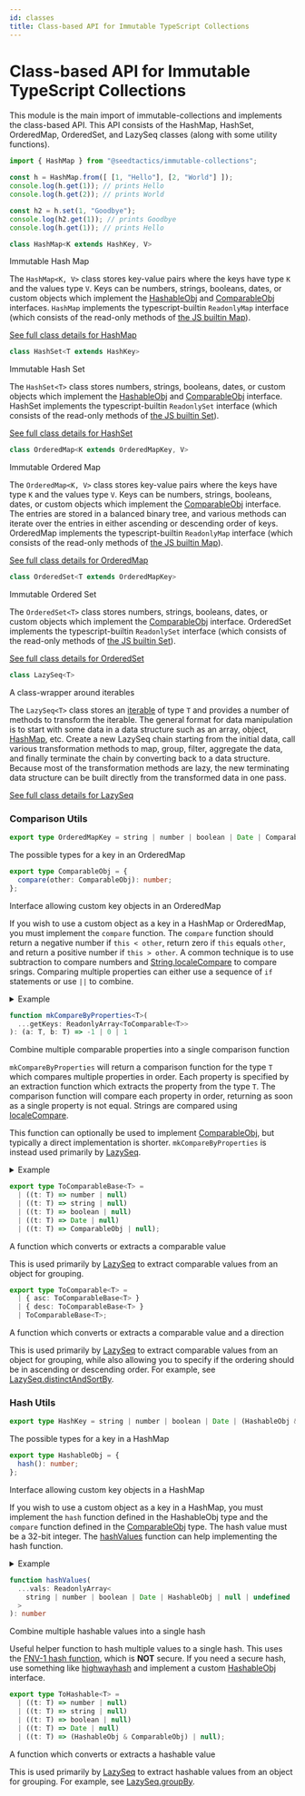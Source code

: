 ```yaml
---
id: classes
title: Class-based API for Immutable TypeScript Collections
---
```



# Class-based API for Immutable TypeScript Collections

This module is the main import of immutable-collections and implements the class-based API.
This API consists of the HashMap, HashSet, OrderedMap, OrderedSet, and LazySeq classes (along
with some utility functions).

```ts
import { HashMap } from "@seedtactics/immutable-collections";

const h = HashMap.from([ [1, "Hello"], [2, "World"] ]);
console.log(h.get(1)); // prints Hello
console.log(h.get(2)); // prints World

const h2 = h.set(1, "Goodbye");
console.log(h2.get(1)); // prints Goodbye
console.log(h.get(1)); // prints Hello
```

<Export anchor="HashMap" src="https://github.com/SeedTactics/immutable-collections/blob/d509fa0fc452fd4fad4c1db1a540dd37adc2040b/src/api/hashmap.ts#L45">

```typescript
class HashMap<K extends HashKey, V>
```

</Export>

<Summary>

Immutable Hash Map

</Summary>

<Remarks>

The `HashMap<K, V>` class stores key-value pairs where the keys have type `K`
and the values type `V`.  Keys can be numbers, strings, booleans, dates, or
custom objects which implement the [HashableObj](classes#HashableObj) and [ComparableObj](classes#ComparableObj) interfaces.
`HashMap` implements the typescript-builtin `ReadonlyMap` interface (which
consists of the read-only methods of [the JS builtin
Map](https://developer.mozilla.org/en-US/docs/Web/JavaScript/Reference/Global_Objects/Map)).


</Remarks>

[See full class details for HashMap](./hashmap)

<Export anchor="HashSet" src="https://github.com/SeedTactics/immutable-collections/blob/d509fa0fc452fd4fad4c1db1a540dd37adc2040b/src/api/hashset.ts#L40">

```typescript
class HashSet<T extends HashKey>
```

</Export>

<Summary>

Immutable Hash Set

</Summary>

<Remarks>

The `HashSet<T>` class stores numbers, strings, booleans, dates, or custom objects which implement the
[HashableObj](classes#HashableObj) and [ComparableObj](classes#ComparableObj) interface. HashSet
implements the typescript-builtin `ReadonlySet` interface (which consists of the read-only methods of
[the JS builtin Set](https://developer.mozilla.org/en-US/docs/Web/JavaScript/Reference/Global_Objects/Set)).


</Remarks>

[See full class details for HashSet](./hashset)

<Export anchor="OrderedMap" src="https://github.com/SeedTactics/immutable-collections/blob/d509fa0fc452fd4fad4c1db1a540dd37adc2040b/src/api/orderedmap.ts#L57">

```typescript
class OrderedMap<K extends OrderedMapKey, V>
```

</Export>

<Summary>

Immutable Ordered Map

</Summary>

<Remarks>

The `OrderedMap<K, V>` class stores key-value pairs where the keys have type `K` and the values type `V`.
Keys can be numbers, strings, booleans, dates, or custom objects which implement the [ComparableObj](classes#ComparableObj) interface.
The entries are stored in a balanced binary tree, and various methods can iterate over the entries in either ascending
or descending order of keys.  OrderedMap implements the typescript-builtin `ReadonlyMap` interface (which
consists of the read-only methods of [the JS builtin Map](https://developer.mozilla.org/en-US/docs/Web/JavaScript/Reference/Global_Objects/Map)).


</Remarks>

[See full class details for OrderedMap](./orderedmap)

<Export anchor="OrderedSet" src="https://github.com/SeedTactics/immutable-collections/blob/d509fa0fc452fd4fad4c1db1a540dd37adc2040b/src/api/orderedset.ts#L54">

```typescript
class OrderedSet<T extends OrderedMapKey>
```

</Export>

<Summary>

Immutable Ordered Set

</Summary>

<Remarks>

The `OrderedSet<T>` class stores numbers, strings, booleans, dates, or custom objects which implement the
[ComparableObj](classes#ComparableObj) interface. OrderedSet implements the typescript-builtin `ReadonlySet`
interface (which consists of the read-only methods of
[the JS builtin Set](https://developer.mozilla.org/en-US/docs/Web/JavaScript/Reference/Global_Objects/Set)).


</Remarks>

[See full class details for OrderedSet](./orderedset)

<Export anchor="LazySeq" src="https://github.com/SeedTactics/immutable-collections/blob/d509fa0fc452fd4fad4c1db1a540dd37adc2040b/src/lazyseq.ts#L49">

```typescript
class LazySeq<T>
```

</Export>

<Summary>

A class-wrapper around iterables

</Summary>

<Remarks>

The `LazySeq<T>` class stores an [iterable](https://developer.mozilla.org/en-US/docs/Web/JavaScript/Reference/Iteration_protocols#The_iterable_protocol)
of type `T` and provides a number of methods to transform the iterable.
The general format for data manipulation is to start with some data in
a data structure such as an array, object, [HashMap](hashmap#HashMap), etc. Create a new
LazySeq chain starting from the initial data, call various transformation
methods to map, group, filter, aggregate the data, and finally terminate the
chain by converting back to a data structure. Because most of the transformation
methods are lazy, the new terminating data structure can be built directly from the
transformed data in one pass.


</Remarks>

[See full class details for LazySeq](./lazyseq)

### Comparison Utils

<Export anchor="OrderedMapKey" src="https://github.com/SeedTactics/immutable-collections/blob/d509fa0fc452fd4fad4c1db1a540dd37adc2040b/src/data-structures/comparison.ts#L42">

```typescript
export type OrderedMapKey = string | number | boolean | Date | ComparableObj;
```

</Export>

<Summary>

The possible types for a key in an OrderedMap

</Summary>


<Export anchor="ComparableObj" src="https://github.com/SeedTactics/immutable-collections/blob/d509fa0fc452fd4fad4c1db1a540dd37adc2040b/src/data-structures/comparison.ts#L30">

```typescript
export type ComparableObj = {
  compare(other: ComparableObj): number;
};
```

</Export>

<Summary>

Interface allowing custom key objects in an OrderedMap

</Summary>

<Remarks>

If you wish to use a custom object as a key in a HashMap or OrderedMap, you must implement the `compare` function.
The `compare` function should return a negative number if `this < other`, return zero if `this` equals `other`, and
return a positive number if `this > other`.  A common technique is to use subtraction to compare numbers
and [String.localeCompare](https://developer.mozilla.org/en-US/docs/Web/JavaScript/Reference/Global_Objects/String/localeCompare)
to compare srings.  Comparing multiple properties can either use a sequence of `if` statements or use `||` to combine.

<details>

<summary>Example</summary>

<div>

```ts
class SomeKey {
 public readonly a: number;
 public readonly b: string;
 constructor(a: number, b: string) {
   this.a = a;
   this.b = b;
 }

 compare(other: SomeKey): number {
   return (this.a - other.a) || this.b.localeCompare(other.b);
 }
}
```

</div>

</details>


</Remarks>

<Export anchor="mkCompareByProperties" src="https://github.com/SeedTactics/immutable-collections/blob/d509fa0fc452fd4fad4c1db1a540dd37adc2040b/src/data-structures/comparison.ts#L133">

```typescript
function mkCompareByProperties<T>(
  ...getKeys: ReadonlyArray<ToComparable<T>>
): (a: T, b: T) => -1 | 0 | 1
```

</Export>

<Summary>

Combine multiple comparable properties into a single comparison function

</Summary>

<Remarks>

`mkCompareByProperties` will return a comparison function for the type `T` which
compares multiple properties in order.  Each property is specified by an
extraction function which extracts the property from the type `T`.  The comparison
function will compare each property in order, returning as soon as a single property is
not equal.  Strings are compared using
[localeCompare](https://developer.mozilla.org/en-US/docs/Web/JavaScript/Reference/Global_Objects/String/localeCompare).

This function can optionally be used to implement [ComparableObj](#ComparableObj), but typically
a direct implementation is shorter.  `mkCompareByProperties` is instead used primarily
by [LazySeq](lazyseq#LazySeq).

<details>

<summary>Example</summary>

<div>

```ts
type Foo = {
  readonly someNum: number;
  readonly someStr: string;
}

const compareFoo: (a: Foo, b: Foo) => -1 | 0 | 1 = mkCompareByProperties(
  f => f.someNum,
  { desc: f => f.someStr }
);

console.log(compareFoo(
  { someNum: 1, someStr: "Hello"},
  { someNum: 2, someStr: "Hello"}
)); // prints -1
console.log(compareFoo(
  { someNum: 42, someStr: "AAA"},
  { someNum: 42, someStr: "ZZZ"}
)); // prints 1 due to descending ordering of the strings
```

</div>

</details>


</Remarks>

<Export anchor="ToComparableBase" src="https://github.com/SeedTactics/immutable-collections/blob/d509fa0fc452fd4fad4c1db1a540dd37adc2040b/src/data-structures/comparison.ts#L51">

```typescript
export type ToComparableBase<T> =
  | ((t: T) => number | null)
  | ((t: T) => string | null)
  | ((t: T) => boolean | null)
  | ((t: T) => Date | null)
  | ((t: T) => ComparableObj | null);
```

</Export>

<Summary>

A function which converts or extracts a comparable value

</Summary>

<Remarks>

This is used primarily by [LazySeq](lazyseq#LazySeq) to extract comparable values from an object for grouping.


</Remarks>

<Export anchor="ToComparable" src="https://github.com/SeedTactics/immutable-collections/blob/d509fa0fc452fd4fad4c1db1a540dd37adc2040b/src/data-structures/comparison.ts#L67">

```typescript
export type ToComparable<T> =
  | { asc: ToComparableBase<T> }
  | { desc: ToComparableBase<T> }
  | ToComparableBase<T>;
```

</Export>

<Summary>

A function which converts or extracts a comparable value and a direction

</Summary>

<Remarks>

This is used primarily by [LazySeq](lazyseq#LazySeq) to extract comparable values from an object for grouping,
while also allowing you to specify if the ordering should be in ascending or descending order.
For example, see [LazySeq.distinctAndSortBy](lazyseq#distinctAndSortBy).


</Remarks>

### Hash Utils

<Export anchor="HashKey" src="https://github.com/SeedTactics/immutable-collections/blob/d509fa0fc452fd4fad4c1db1a540dd37adc2040b/src/data-structures/hashing.ts#L70">

```typescript
export type HashKey = string | number | boolean | Date | (HashableObj & ComparableObj);
```

</Export>

<Summary>

The possible types for a key in a HashMap

</Summary>


<Export anchor="HashableObj" src="https://github.com/SeedTactics/immutable-collections/blob/d509fa0fc452fd4fad4c1db1a540dd37adc2040b/src/data-structures/hashing.ts#L43">

```typescript
export type HashableObj = {
  hash(): number;
};
```

</Export>

<Summary>

Interface allowing custom key objects in a HashMap

</Summary>

<Remarks>

If you wish to use a custom object as a key in a HashMap, you must implement the `hash` function
defined in the HashableObj type and the `compare` function defined in the [ComparableObj](#ComparableObj) type.
The hash value must be a 32-bit integer.  The [hashValues](#hashValues) function can help implementing
the hash function.

<details>

<summary>Example</summary>

<div>

```ts
class SomeKey {
 public readonly a: number;
 public readonly b: string;
 constructor(a: number, b: string) {
   this.a = a;
   this.b = b;
 }

 hash(): number {
   return hashValues(this.a, this.b);
 }

 compare(other: SomeKey): number {
   return (this.a - other.a) || this.b.localeCompare(other.b);
 }
}
```

</div>

</details>


</Remarks>

<Export anchor="hashValues" src="https://github.com/SeedTactics/immutable-collections/blob/d509fa0fc452fd4fad4c1db1a540dd37adc2040b/src/data-structures/hashing.ts#L146">

```typescript
function hashValues(
  ...vals: ReadonlyArray<
    string | number | boolean | Date | HashableObj | null | undefined
  >
): number
```

</Export>

<Summary>

Combine multiple hashable values into a single hash

</Summary>

<Remarks>

Useful helper function to hash multiple values to a single hash.
This uses the [FNV-1 hash function](https://en.wikipedia.org/wiki/Fowler%E2%80%93Noll%E2%80%93Vo_hash_function), which is
**NOT** secure.  If you need a secure hash, use something like [highwayhash](https://github.com/google/highwayhash#third-party-implementations--bindings)
and implement a custom [HashableObj](#HashableObj) interface.


</Remarks>

<Export anchor="ToHashable" src="https://github.com/SeedTactics/immutable-collections/blob/d509fa0fc452fd4fad4c1db1a540dd37adc2040b/src/data-structures/hashing.ts#L59">

```typescript
export type ToHashable<T> =
  | ((t: T) => number | null)
  | ((t: T) => string | null)
  | ((t: T) => boolean | null)
  | ((t: T) => Date | null)
  | ((t: T) => (HashableObj & ComparableObj) | null);
```

</Export>

<Summary>

A function which converts or extracts a hashable value

</Summary>

<Remarks>

This is used primarily by [LazySeq](lazyseq#LazySeq) to extract hashable values from an object for grouping.
For example, see [LazySeq.groupBy](lazyseq#groupBy).


</Remarks>

